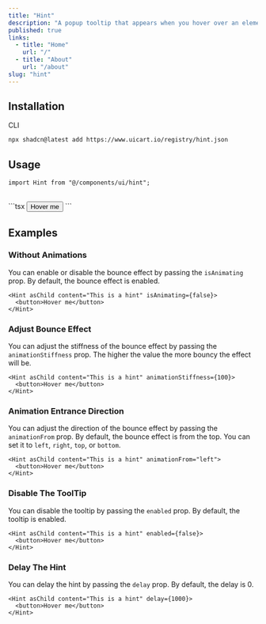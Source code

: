 ```yaml
---
title: "Hint"
description: "A popup tooltip that appears when you hover over an element."
published: true
links:
  - title: "Home"
    url: "/"
  - title: "About"
    url: "/about"
slug: "hint"
---
```


## Installation

<ComponentPreview name="hint" />

<Tabs defaultValue="cli">

<TabsList>
  <TabsTrigger value="cli">CLI</TabsTrigger>
</TabsList>

<TabsContent value="cli">

```bash
npx shadcn@latest add https://www.uicart.io/registry/hint.json
```

</TabsContent>

</Tabs>

## Usage

```tsx
import Hint from "@/components/ui/hint";
```

<br />
```tsx
<Hint asChild content="This is a hint">
  <button>Hover me</button>
</Hint>
```

## Examples

### Without Animations

You can enable or disable the bounce effect by passing the `isAnimating` prop. By default, the bounce effect is enabled.
<br />
```tsx
<Hint asChild content="This is a hint" isAnimating={false}>
  <button>Hover me</button>
</Hint>
```

### Adjust Bounce Effect

You can adjust the stiffness of the bounce effect by passing the `animationStiffness` prop. The higher the value the more bouncy the effect will be.
<br />
```tsx
<Hint asChild content="This is a hint" animationStiffness={100}>
  <button>Hover me</button>
</Hint>
```

### Animation Entrance Direction

You can adjust the direction of the bounce effect by passing the `animationFrom` prop. By default, the bounce effect is from the top. You can set it to `left`, `right`, `top`, or `bottom`.
<br />

```tsx
<Hint asChild content="This is a hint" animationFrom="left">
  <button>Hover me</button>
</Hint>
```

### Disable The ToolTip

You can disable the tooltip by passing the `enabled` prop. By default, the tooltip is enabled.
<br />
```tsx
<Hint asChild content="This is a hint" enabled={false}>
  <button>Hover me</button>
</Hint>
```

### Delay The Hint

You can delay the hint by passing the `delay` prop. By default, the delay is 0.
<br />
```tsx
<Hint asChild content="This is a hint" delay={1000}>
  <button>Hover me</button>
</Hint>
```

